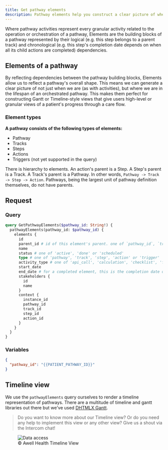 ```yaml
---
title: Get pathway elements
description: Pathway elements help you construct a clear picture of where you are in the lifespan of a pathway
---
```


Where pathway activities represent every granular activity related to the operation or orchestration of a pathway, Elements are the building blocks of a pathway represented by their logical (e.g. this step belongs to a parent track) and chronological (e.g. this step's completion date depends on when all its child actions are completed) dependencies.

## Elements of a pathway

By reflecting dependencies between the pathway building blocks, Elements allow us to reflect a pathway's overall shape. This means we can generate a clear picture of not just when we are (as with activities), but where we are in the lifespan of an orchestrated pathway. This makes them perfect for constructing Gantt or Timeline-style views that give users high-level or granular views of a patient's progress through a care flow.

### Element types

**A pathway consists of the following types of elements:**

- Pathway
- Tracks
- Steps
- Actions
- Triggers (not yet supported in the query)

There is hierarchy to elements. An action's parent is a Step. A Step's parent is a Track. A Track's parent is a Pathway. In other words, `Pathway -> Track -> Step -> Action`. Pathways, being the largest unit of pathway definition themselves, do not have parents.

## Request

### Query

```graphql
query GetPathwayElements($pathway_id: String!) {
  pathwayElements(pathway_id: $pathway_id) {
    elements {
      id
      parent_id # id of this element's parent. one of `pathway_id`, `track_id` or `step_id` from the context object below
      name
      status # one of 'active', 'done' or 'scheduled'
      type # one of 'pathway', 'track', 'step', 'action' or 'trigger'
      activity_type # one of 'api_call', 'calculation', 'checklist', 'form', 'message' or 'push_to_emr'
      start_date
      end_date # for a completed element, this is the completion date of the final action element in it
      stakeholders {
        id
        name
      }
      context {
        instance_id
        pathway_id
        track_id
        step_id
        action_id
      }
    }
  }
}
```

### Variables

```json
{
  "pathway_id": "{{PATIENT_PATHWAY_ID}}"
}
```

## Timeline view

We use the `pathwayElements` query ourselves to render a timeline representation of pathways. There are a multitude of timeline and gantt libraries out there but we've used [DHTMLX Gantt](https://dhtmlx.com/docs/products/dhtmlxGantt/).

> Do you want to know more about our Timeline view? Or do you need any help to implement this view or any other view? Give us a shout via the Intercom chat!

<figure className="w-full flex flex-col justify-center text-center">
  <img
    src="https://res.cloudinary.com/da7x4rzl4/image/upload/v1651756063/Developer%20portal/timeline_view.png"
    alt="Data access"
    className="w-full mx-auto dark:rounded-lg dark:p-2 dark:bg-white"
  />
  <figcaption className="dark:text-slate-400 pt-1">
    © Awell Health Timeline View
  </figcaption>
</figure>

